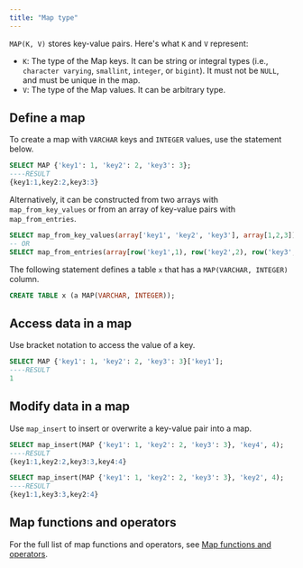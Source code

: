 ```yaml
---
title: "Map type"
---
```


`MAP(K, V)` stores key-value pairs. Here's what `K` and `V` represent:

* `K`: The type of the Map keys. It can be string or integral types (i.e., `character varying`, `smallint`, `integer`, or `bigint`). It must not be `NULL`, and must be unique in the map.
* `V`: The type of the Map values. It can be arbitrary type.

## Define a map

To create a map with `VARCHAR` keys and `INTEGER` values, use the statement below.

```sql
SELECT MAP {'key1': 1, 'key2': 2, 'key3': 3};
----RESULT
{key1:1,key2:2,key3:3}
```

Alternatively, it can be constructed from two arrays with `map_from_key_values` or from an array of key-value pairs with `map_from_entries`.

```sql
SELECT map_from_key_values(array['key1', 'key2', 'key3'], array[1,2,3]);
-- OR
SELECT map_from_entries(array[row('key1',1), row('key2',2), row('key3',3)]);
```

The following statement defines a table `x` that has a `MAP(VARCHAR, INTEGER)` column.

```sql
CREATE TABLE x (a MAP(VARCHAR, INTEGER));
```

## Access data in a map

Use bracket notation to access the value of a key.

```sql
SELECT MAP {'key1': 1, 'key2': 2, 'key3': 3}['key1'];
----RESULT
1
```

## Modify data in a map

Use `map_insert` to insert or overwrite a key-value pair into a map.

```sql
SELECT map_insert(MAP {'key1': 1, 'key2': 2, 'key3': 3}, 'key4', 4);
----RESULT
{key1:1,key2:2,key3:3,key4:4}

SELECT map_insert(MAP {'key1': 1, 'key2': 2, 'key3': 3}, 'key2', 4);
----RESULT
{key1:1,key3:3,key2:4}
```

## Map functions and operators

For the full list of map functions and operators, see [Map functions and operators](/sql/functions/map).
